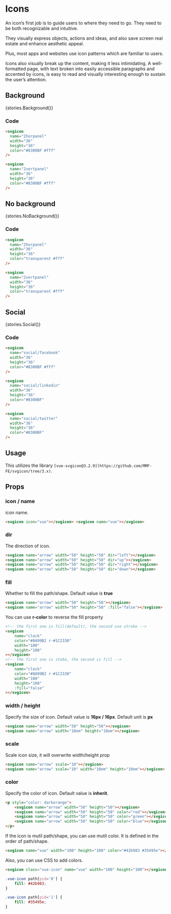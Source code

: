 
<Meta title="Components/Icons" />

# Icons

An icon’s first job is to guide users to where they need to go. They need to be both recognizable and intuitive.

They visually express objects, actions and ideas, and also save screen real estate and enhance aesthetic appeal.

Plus, most apps and websites use icon patterns which are familiar to users.

Icons also visually break up the content, making it less intimidating. A well-formatted page, with text broken into easily accessible paragraphs and accented by icons, is easy to read and visually interesting enough to sustain the user’s attention.

## Background
<Story name='Background' height='60px'>{stories.Background()}</Story>

### Code
```html
<svgicon
  name="2horpanel"
  width="36"
  height="36"
  color="#8300BF #fff"
/>

<svgicon
  name="2vertpanel"
  width="36"
  height="36"
  color="#8300BF #fff"
/>
```

## No background
<Story name='NoBackground' height='60px'>{stories.NoBackground()}</Story>

### Code
```html
<svgicon
  name="2horpanel"
  width="36"
  height="36"
  color="transparent #fff"
/>

<svgicon
  name="2vertpanel"
  width="36"
  height="36"
  color="transparent #fff"
/>
```

## Social
<Story name='Social' height='60px'>{stories.Social()}</Story>


### Code
```html
<svgicon
  name="social/facebook"
  width="36"
  height="36"
  color="#8300BF #fff"
/>

<svgicon
  name="social/linkedin"
  width="36"
  height="36"
  color="#8300BF"
/>

<svgicon
  name="social/twitter"
  width="36"
  height="36"
  color="#8300BF"
/>
```

## Usage

This utilizes the library `[vue-svgicon@3.2.9](https://github.com/MMF-FE/svgicon/tree/3.x)`.

## Props

### icon / name

icon name.

```html
<svgicon icon="vue"></svgicon> <svgicon name="vue"></svgicon>
```

### dir

The direction of icon.

```html
<svgicon name="arrow" width="50" height="50" dir="left"></svgicon>
<svgicon name="arrow" width="50" height="50" dir="up"></svgicon>
<svgicon name="arrow" width="50" height="50" dir="right"></svgicon>
<svgicon name="arrow" width="50" height="50" dir="down"></svgicon>
```

### fill

Whether to fill the path/shape. Default value is **true**

```html
<svgicon name="arrow" width="50" height="50"></svgicon>
<svgicon name="arrow" width="50" height="50" :fill="false"></svgicon>
```

You can use **r-color** to reverse the fill property

```html
<!-- the first one is fill(default), the second use stroke -->
<svgicon
    name="clock"
    color="#8A99B2 r-#1C2330"
    width="100"
    height="100"
></svgicon>
<!-- the first one is stoke, the second is fill -->
<svgicon
    name="clock"
    color="#8A99B2 r-#1C2330"
    width="100"
    height="100"
    :fill="false"
></svgicon>
```

### width / height

Specify the size of icon. Default value is **16px / 16px**. Default unit is **px**

```html
<svgicon name="arrow" width="50" height="50"></svgicon>
<svgicon name="arrow" width="10em" height="10em"></svgicon>
```

### scale

Scale icon size, it will overwrite width/height prop

```html
<svgicon name="arrow" scale="10"></svgicon>
<svgicon name="arrow" scale="10" width="10em" height="10em"></svgicon>
```

### color

Specify the color of icon. Default value is **inherit**.

```html
<p style="color: darkorange">
    <svgicon name="arrow" width="50" height="50"></svgicon>
    <svgicon name="arrow" width="50" height="50" color="red"></svgicon>
    <svgicon name="arrow" width="50" height="50" color="green"></svgicon>
    <svgicon name="arrow" width="50" height="50" color="blue"></svgicon>
</p>
```

If the icon is mutil path/shape, you can use mutil color. It is defined in the order of path/shape.

```html
<svgicon name="vue" width="100" height="100" color="#42b983 #35495e"></svgicon>
```

Also, you can use CSS to add colors.

```html
<svgicon class="vue-icon" name="vue" width="100" height="100"></svgicon>
```

```css
.vue-icon path[pid='0'] {
    fill: #42b983;
}

.vue-icon path[pid='1'] {
    fill: #35495e;
}
```
